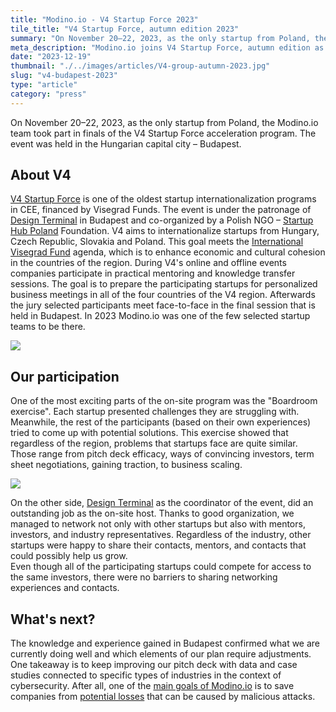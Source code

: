 ```yaml
---
title: "Modino.io - V4 Startup Force 2023"
tile_title: "V4 Startup Force, autumn edition 2023"
summary: "On November 20–22, 2023, as the only startup from Poland, the Modino.io team took part in finals of the V4 Startup Force acceleration program. The event was held in the Hungarian capital city – Budapest."
meta_description: "Modino.io joins V4 Startup Force, autumn edition as the only startup from Poland. Learn more about the event and our participation."
date: "2023-12-19"
thumbnail: "./../images/articles/V4-group-autumn-2023.jpg"
slug: "v4-budapest-2023"
type: "article"
category: "press"
---
```


On November 20–22, 2023, as the only startup from Poland, the Modino.io team took part in finals of the V4 Startup Force acceleration program. The event was held in the Hungarian capital city – Budapest.

## About V4

[V4 Startup Force](https://v4startupforce.designterminal.org) is one of the oldest startup internationalization programs in CEE, financed by Visegrad Funds. The event is under the patronage of [Design Terminal](https://designterminal.org/en) in Budapest and co-organized by a Polish NGO – [Startup Hub Poland](https://startuphub.pl/) Foundation. V4 aims to internationalize startups from Hungary, Czech Republic, Slovakia and Poland. This goal meets the [International Visegrad Fund](https://www.visegradfund.org/) agenda, which is to enhance economic and cultural cohesion in the countries of the region. During V4's online and offline events companies participate in practical mentoring and knowledge transfer sessions. The goal is to prepare the participating startups for personalized business meetings in all of the four countries of the V4 region. Afterwards the jury selected participants meet face-to-face in the final session that is held in Budapest. In 2023 Modino.io was one of the few selected startup teams to be there.

![](./../images/articles/V4-startupforce.jpeg)

## Our participation

One of the most exciting parts of the on-site program was the "Boardroom exercise". Each startup presented challenges they are struggling with. Meanwhile, the rest of the participants (based on their own experiences) tried to come up with potential solutions. This exercise showed that regardless of the region, problems that startups face are quite similar. Those range from pitch deck efficacy, ways of convincing investors, term sheet negotiations, gaining traction, to business scaling.

![](./../images/articles/V4-group-work-2023.jpeg)

On the other side, [Design Terminal](https://designterminal.org/en) as the coordinator of the event, did an outstanding job as the on-site host. Thanks to good organization, we managed to network not only with other startups but also with mentors, investors, and industry representatives. Regardless of the industry, other startups were happy to share their contacts, mentors, and contacts that could possibly help us grow.<br />
Even though all of the participating startups could compete for access to the same investors, there were no barriers to sharing networking experiences and contacts.

## What's next?
The knowledge and experience gained in Budapest confirmed what we are currently doing well and which elements of our plan require adjustments. One takeaway is to keep improving our pitch deck with data and case studies connected to specific types of industries in the context of cybersecurity. After all, one of the [main goals of Modino.io](https://modino.io/solution) is to save companies from [potential losses](https://www.ibm.com/reports/data-breach) that can be caused by malicious attacks.

